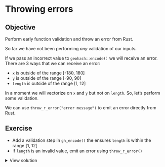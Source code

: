 # Throwing errors

::: callout-tip
## Objective
Perform early function validation and throw an error from Rust.
:::

So far we have not been performing _any_ validation of our inputs.

If we pass an incorrect value to `geohash::encode()` we will receive an error. There are 3 ways that we can receive an error:

- `x` is outside of the range [-180, 180]
- `y` is outside of the range [-90, 90]
- `length` is outside of the range [1, 12]

In a moment we will vectorize on `x` and `y` but not on `length`. So, let's perform some validation.

We can use `throw_r_error("error message")` to emit an error directly from Rust.

## Exercise

- Add a validation step in `gh_encode()` the ensures `length` is within the range [1, 12]
- If `length` is an invalid value, emit an error using `throw_r_error()`

<details>
    <summary>View solution</summary>

Modify your `src/lib.rs` file to have:
```rust
#[extendr]
fn gh_encode(x: f64, y: f64, length: usize) -> String {
    if length == 0 || length > 12 {
        throw_r_error("`length` must be between 1 and 12");
    }

    let coord = Coord { x, y };
    encode(coord, length).unwrap()
}
```

Run `rextendr::document()` and `devtools::load_all()` to register the changes to your function.

Run `gh_encode(3.0, 0.14, 100L)` with your new function.
</details>
